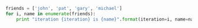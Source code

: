 ```python
friends = ['john', 'pat', 'gary', 'michael']
for i, name in enumerate(friends):
    print "iteration {iteration} is {name}".format(iteration=i, name=name)
```
